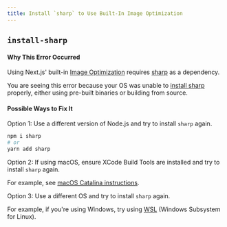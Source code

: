 ```yaml
---
title: Install `sharp` to Use Built-In Image Optimization
---
```


## `install-sharp`

#### Why This Error Occurred

Using Next.js' built-in [Image Optimization](https://nextjs.org/docs/basic-features/image-optimization) requires [sharp](https://www.npmjs.com/package/sharp) as a dependency.

You are seeing this error because your OS was unable to [install sharp](https://sharp.pixelplumbing.com/install) properly, either using pre-built binaries or building from source.

#### Possible Ways to Fix It

Option 1: Use a different version of Node.js and try to install `sharp` again.

```bash filename="Terminal"
npm i sharp
# or
yarn add sharp
```

Option 2: If using macOS, ensure XCode Build Tools are installed and try to install `sharp` again.

For example, see [macOS Catalina instructions](https://github.com/nodejs/node-gyp/blob/66c0f0446749caa591ad841cd029b6d5b5c8da42/macOS_Catalina.md).

Option 3: Use a different OS and try to install `sharp` again.

For example, if you're using Windows, try using [WSL](https://docs.microsoft.com/en-us/windows/wsl/about) (Windows Subsystem for Linux).
